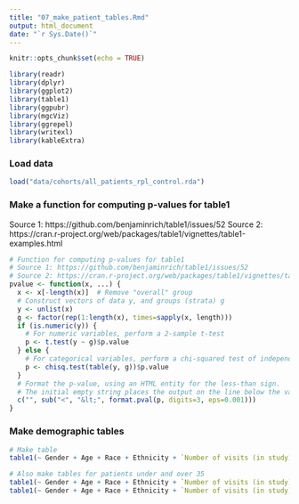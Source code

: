 ```yaml
---
title: "07_make_patient_tables.Rmd"
output: html_document
date: "`r Sys.Date()`"
---
```


```r

knitr::opts_chunk$set(echo = TRUE)

library(readr)
library(dplyr)
library(ggplot2)
library(table1)
library(ggpubr)
library(mgcViz)
library(ggrepel)
library(writexl)
library(kableExtra)

```

### Load data

```r

load("data/cohorts/all_patients_rpl_control.rda")

```

### Make a function for computing p-values for table1
Source 1: https://github.com/benjaminrich/table1/issues/52
Source 2: https://cran.r-project.org/web/packages/table1/vignettes/table1-examples.html

```r

# Function for computing p-values for table1
# Source 1: https://github.com/benjaminrich/table1/issues/52
# Source 2: https://cran.r-project.org/web/packages/table1/vignettes/table1-examples.html
pvalue <- function(x, ...) {
  x <- x[-length(x)]  # Remove "overall" group
  # Construct vectors of data y, and groups (strata) g
  y <- unlist(x)
  g <- factor(rep(1:length(x), times=sapply(x, length)))
  if (is.numeric(y)) {
    # For numeric variables, perform a 2-sample t-test
    p <- t.test(y ~ g)$p.value
  } else {
    # For categorical variables, perform a chi-squared test of independence
    p <- chisq.test(table(y, g))$p.value
  }
  # Format the p-value, using an HTML entity for the less-than sign.
  # The initial empty string places the output on the line below the variable label.
  c("", sub("<", "&lt;", format.pval(p, digits=3, eps=0.001)))
}

```

### Make demographic tables

```r

# Make table
table1(~ Gender + Age + Race + Ethnicity + `Number of visits (in study)` + `Years in EHR (in study)` + `Number of diagnoses (in study)` | Group, data = all_patients_rpl_control, overall = "Total", extra.col = list(`P-value` = pvalue), extra.col.pos = 4)

# Also make tables for patients under and over 35
table1(~ Gender + Age + Race + Ethnicity + `Number of visits (in study)` + `Years in EHR (in study)` + `Number of diagnoses (in study)` | Group, data = filter(all_patients_rpl_control, age_t0 < 35), overall = "Total", extra.col = list(`P-value` = pvalue), extra.col.pos = 4)
table1(~ Gender + Age + Race + Ethnicity + `Number of visits (in study)` + `Years in EHR (in study)` + `Number of diagnoses (in study)` | Group, data = filter(all_patients_rpl_control, age_t0 >= 35), overall = "Total", extra.col = list(`P-value` = pvalue), extra.col.pos = 4)

```

